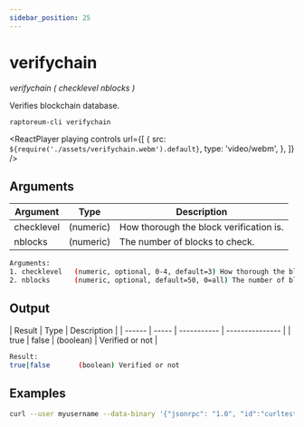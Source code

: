 ```yaml
---
sidebar_position: 25
---
```



# verifychain

_verifychain ( checklevel nblocks )_

Verifies blockchain database.

`raptoreum-cli verifychain `

<ReactPlayer
  playing
  controls
  url={[
    {
      src: `${require('./assets/verifychain.webm').default}`,
      type: 'video/webm',
    },
  ]}
/>

## Arguments

| Argument   | Type      | Description                             |
| ---------- | --------- | --------------------------------------- |
| checklevel | (numeric) | How thorough the block verification is. |
| nblocks    | (numeric) | The number of blocks to check.          |

```bash
Arguments:
1. checklevel   (numeric, optional, 0-4, default=3) How thorough the block verification is.
2. nblocks      (numeric, optional, default=50, 0=all) The number of blocks to check.
```

## Output

| Result | Type  | Description |
| ------ | ----- | ----------- | --------------- |
| true   | false | (boolean)   | Verified or not |

```bash
Result:
true|false       (boolean) Verified or not
```

## Examples

```bash
curl --user myusername --data-binary '{"jsonrpc": "1.0", "id":"curltest", "method": "verifychain", "params": [] }' -H 'content-type: text/plain;' http://127.0.0.1:9998/
```
